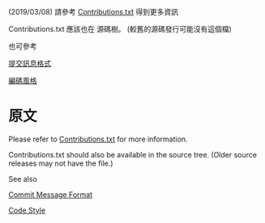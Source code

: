 (2019/03/08)
請參考 [https://github.com/tianocore/edk2/raw/master/Contributions.txt Contributions.txt] 得到更多資訊

Contributions.txt 應該也在 源碼樹。 (較舊的源碼發行可能沒有這個檔)

也可參考

[[Commit Message Format|提交訊息格式]]

[[Code Style|編碼風格]]

= 原文 =
Please refer to [https://github.com/tianocore/edk2/raw/master/Contributions.txt Contributions.txt] for more information.

Contributions.txt should also be available in the source tree. (Older source releases may not have the file.)

See also

[[Commit Message Format]]

[[Code Style]]
